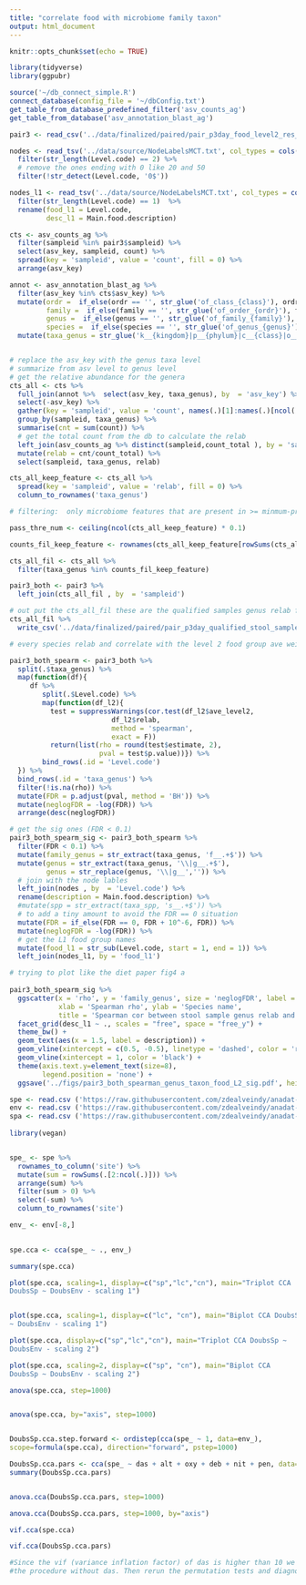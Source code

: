 ```yaml
---
title: "correlate food with microbiome family taxon"
output: html_document
---
```


```r
knitr::opts_chunk$set(echo = TRUE)
```

```r
library(tidyverse)
library(ggpubr) 
```

```r
source('~/db_connect_simple.R')
connect_database(config_file = '~/dbConfig.txt')
get_table_from_database_predefined_filter('asv_counts_ag')
get_table_from_database('asv_annotation_blast_ag')
```

```r
pair3 <- read_csv('../data/finalized/paired/pair_p3day_food_level2_res_fil.csv')

nodes <- read_tsv('../data/source/NodeLabelsMCT.txt', col_types = cols(.default = col_character())) %>% 
  filter(str_length(Level.code) == 2) %>% 
  # remove the ones ending with 0 like 20 and 50
  filter(!str_detect(Level.code, '0$'))

nodes_l1 <- read_tsv('../data/source/NodeLabelsMCT.txt', col_types = cols(.default = col_character())) %>% 
  filter(str_length(Level.code) == 1)  %>% 
  rename(food_l1 = Level.code,
         desc_l1 = Main.food.description)
```


```r
cts <- asv_counts_ag %>% 
  filter(sampleid %in% pair3$sampleid) %>% 
  select(asv_key, sampleid, count) %>% 
  spread(key = 'sampleid', value = 'count', fill = 0) %>% 
  arrange(asv_key)  

annot <- asv_annotation_blast_ag %>% 
  filter(asv_key %in% cts$asv_key) %>% 
  mutate(ordr =  if_else(ordr == '', str_glue('of_class_{class}'), ordr),
         family =  if_else(family == '', str_glue('of_order_{ordr}'), family),
         genus =  if_else(genus == '', str_glue('of_family_{family}'), genus),
         species =  if_else(species == '', str_glue('of_genus_{genus}'), species)) %>% 
  mutate(taxa_genus = str_glue('k__{kingdom}|p__{phylum}|c__{class}|o__{ordr}|f__{family}|g__{genus}'))


# replace the asv_key with the genus taxa level
# summarize from asv level to genus level
# get the relative abundance for the genera
cts_all <- cts %>% 
  full_join(annot %>%  select(asv_key, taxa_genus), by  = 'asv_key') %>% 
  select(-asv_key) %>% 
  gather(key = 'sampleid', value = 'count', names(.)[1]:names(.)[ncol(.) - 1]) %>% 
  group_by(sampleid, taxa_genus) %>% 
  summarise(cnt = sum(count)) %>% 
  # get the total count from the db to calculate the relab
  left_join(asv_counts_ag %>% distinct(sampleid,count_total ), by = 'sampleid') %>% 
  mutate(relab = cnt/count_total) %>% 
  select(sampleid, taxa_genus, relab)  

cts_all_keep_feature <- cts_all %>% 
  spread(key = 'sampleid', value = 'relab', fill = 0) %>% 
  column_to_rownames('taxa_genus')

# filtering:  only microbiome features that are present in >= minmum-prevlence (e.g. 10% of patients)  of the samples and above some minimum relative abundance, (e.g. >=0.0001).

pass_thre_num <- ceiling(ncol(cts_all_keep_feature) * 0.1)

counts_fil_keep_feature <- rownames(cts_all_keep_feature[rowSums(cts_all_keep_feature > 0.001) >= pass_thre_num, ])

cts_all_fil <- cts_all %>% 
  filter(taxa_genus %in% counts_fil_keep_feature)

pair3_both <- pair3 %>% 
  left_join(cts_all_fil , by  = 'sampleid')
```

```r
# out put the cts_all_fil these are the qualified samples genus relab for the genus that have relab > 0.001 in >= 10% of samples
cts_all_fil %>% 
  write_csv('../data/finalized/paired/pair_p3day_qualified_stool_sampled_genus_relab.csv')
```


```r
# every species relab and correlate with the level 2 food group ave weight

pair3_both_spearm <- pair3_both %>% 
  split(.$taxa_genus) %>% 
  map(function(df){
     df %>% 
        split(.$Level.code) %>% 
        map(function(df_l2){
          test = suppressWarnings(cor.test(df_l2$ave_level2, 
                         df_l2$relab, 
                         method = 'spearman', 
                         exact = F))
          return(list(rho = round(test$estimate, 2),
                      pval = test$p.value))}) %>% 
        bind_rows(.id = 'Level.code')
  }) %>% 
  bind_rows(.id = 'taxa_genus') %>% 
  filter(!is.na(rho)) %>% 
  mutate(FDR = p.adjust(pval, method = 'BH')) %>% 
  mutate(neglogFDR = -log(FDR)) %>% 
  arrange(desc(neglogFDR)) 

```

```r
# get the sig ones (FDR < 0.1)
pair3_both_spearm_sig <- pair3_both_spearm %>% 
  filter(FDR < 0.1) %>% 
  mutate(family_genus = str_extract(taxa_genus, 'f__.+$')) %>% 
  mutate(genus = str_extract(taxa_genus, '\\|g__.+$'),
         genus = str_replace(genus, '\\|g__','')) %>% 
  # join with the node lables 
  left_join(nodes , by  = 'Level.code') %>% 
  rename(description = Main.food.description) %>% 
  #mutate(spp = str_extract(taxa_spp, 's__.+$')) %>% 
  # to add a tiny amount to avoid the FDR == 0 situation  
  mutate(FDR = if_else(FDR == 0, FDR + 10^-6, FDR)) %>% 
  mutate(neglogFDR = -log(FDR)) %>% 
  # get the L1 food group names 
  mutate(food_l1 = str_sub(Level.code, start = 1, end = 1)) %>% 
  left_join(nodes_l1, by = 'food_l1')
```

```r
# trying to plot like the diet paper fig4 a
  
pair3_both_spearm_sig %>% 
  ggscatter(x = 'rho', y = 'family_genus', size = 'neglogFDR', label = 'genus', repel = T,
            xlab = 'Spearman rho', ylab = 'Species name', 
            title = 'Spearman cor between stool sample genus relab and previous three days diet\nlevel 2 food group dehydrated weight FDR < 0.1 result') +
  facet_grid(desc_l1 ~ ., scales = "free", space = "free_y") +
  theme_bw() +
  geom_text(aes(x = 1.5, label = description)) +
  geom_vline(xintercept = c(0.5, -0.5), linetype = 'dashed', color = 'red') +
  geom_vline(xintercept = 1, color = 'black') +
  theme(axis.text.y=element_text(size=8),
        legend.position = 'none') +
  ggsave('../figs/pair3_both_spearman_genus_taxon_food_L2_sig.pdf', height = 40, width = 15) 
```

```r
spe <- read.csv ('https://raw.githubusercontent.com/zdealveindy/anadat-r/master/data/DoubsSpe.csv', row.names = 1)
env <- read.csv ('https://raw.githubusercontent.com/zdealveindy/anadat-r/master/data/DoubsEnv.csv', row.names = 1)
spa <- read.csv ('https://raw.githubusercontent.com/zdealveindy/anadat-r/master/data/DoubsSpa.csv', row.names = 1)
 
library(vegan) 


spe_ <- spe %>% 
  rownames_to_column('site') %>% 
  mutate(sum = rowSums(.[2:ncol(.)])) %>% 
  arrange(sum) %>% 
  filter(sum > 0) %>% 
  select(-sum) %>% 
  column_to_rownames('site')

env_ <- env[-8,]
  

spe.cca <- cca(spe_ ~ ., env_) 

summary(spe.cca) 

plot(spe.cca, scaling=1, display=c("sp","lc","cn"), main="Triplot CCA
DoubsSp ~ DoubsEnv - scaling 1") 


plot(spe.cca, scaling=1, display=c("lc", "cn"), main="Biplot CCA DoubsSp
~ DoubsEnv - scaling 1") 

plot(spe.cca, display=c("sp","lc","cn"), main="Triplot CCA DoubsSp ~
DoubsEnv - scaling 2") 

plot(spe.cca, scaling=2, display=c("sp", "cn"), main="Biplot CCA
DoubsSp ~ DoubsEnv - scaling 2") 

anova(spe.cca, step=1000) 


anova(spe.cca, by="axis", step=1000) 


DoubsSp.cca.step.forward <- ordistep(cca(spe_ ~ 1, data=env_),
scope=formula(spe.cca), direction="forward", pstep=1000) 

DoubsSp.cca.pars <- cca(spe_ ~ das + alt + oxy + deb + nit + pen, data=env_)
summary(DoubsSp.cca.pars)


anova.cca(DoubsSp.cca.pars, step=1000) 

anova.cca(DoubsSp.cca.pars, step=1000, by="axis") 

vif.cca(spe.cca)

vif.cca(DoubsSp.cca.pars)

#Since the vif (variance inflation factor) of das is higher than 10 we should probably rerun
#the procedure without das. Then rerun the permutation tests and diagnostics again.
```

